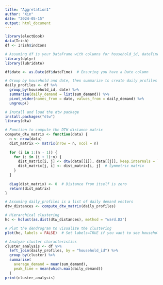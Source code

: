 ```yaml
---
title: "Aggretation1"
author: "Xin"
date: "2024-05-15"
output: html_document
---
```

```r
library(electBook)
data(Irish)
df <- Irish$indCons
```

```r
# Assuming df is your DataFrame with columns for household_id, dateTime, and demand
library(dplyr)
library(lubridate)

df$date <- as.Date(df$dateTime)  # Ensuring you have a Date column

# Group by household and date, then summarize to create daily profiles
daily_profiles <- df %>%
  group_by(household_id, date) %>%
  summarise(daily_demand = list(sum_demand)) %>%
  pivot_wider(names_from = date, values_from = daily_demand) %>%
  ungroup()

```

```r
# Install and load the dtw package
install.packages("dtw")
library(dtw)

# Function to compute the DTW distance matrix
compute_dtw_matrix <- function(data) {
  n <- nrow(data)
  dist_matrix <- matrix(nrow = n, ncol = n)
  
  for (i in 1:(n - 1)) {
    for (j in (i + 1):n) {
      dist_matrix[i, j] <- dtw(data[[i]], data[[j]], keep.internals = TRUE)$distance
      dist_matrix[j, i] <- dist_matrix[i, j]  # Symmetric matrix
    }
  }
  
  diag(dist_matrix) <- 0  # Distance from itself is zero
  return(dist_matrix)
}

# Assuming daily_profiles is a list of daily demand vectors
dtw_distances <- compute_dtw_matrix(daily_profiles)

```

```r
# Hierarchical clustering
hc <- hclust(as.dist(dtw_distances), method = "ward.D2")

# Plot the dendrogram to visualize the clustering
plot(hc, labels = FALSE)  # Set labels=TRUE if you want to see household IDs

```

```r
# Analyze cluster characteristics
cluster_analysis <- df %>%
  left_join(daily_profiles, by = "household_id") %>%
  group_by(cluster) %>%
  summarise(
    average_demand = mean(sum_demand),
    peak_time = mean(which.max(daily_demand))
  )
print(cluster_analysis)

```

